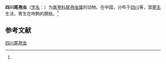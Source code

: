 {{Speciesbox
| name = 四川尾孢虫
| status = 
| status_system = 
| image = 
| genus = Henneguya
| species = sichuanensis
| authority = (Ma, 1998)<ref name='id9678'>{{cite web| url =http://www.bioinfo.cn/db05/BjdwSpecies.php?action=view&id=9678| title =四川尾孢虫| work =《中国动物物种编目数据库》| publisher =中国科学院微生物研究所| author =中国科学院动物研究所| accessdate =2009-04-16| deadurl =yes| archiveurl =https://web.archive.org/web/20160305034634/http://www.bioinfo.cn/db05/BjdwSpecies.php?action=view&id=9678| archivedate =2016-03-05}}</ref>
}}

'''四川尾孢虫'''（[[学名|学名]]：{{lang|la|''Henneguya sichuanensis''}}）为[[尾孢科|尾孢科]][[尾孢虫属|尾孢虫属]]的动物。在中国，分布于[[四川|四川]]等，营[[寄生|寄生]]生活，寄生在吻鮈的膀胱。<ref name='id9678'/>

== 参考文献 ==
{{reflist}}

{{Wikispecies|Henneguya sichuanensis}}

[[Category:尾孢虫属|四川尾孢虫]]


{{Cnidarian-stub}}